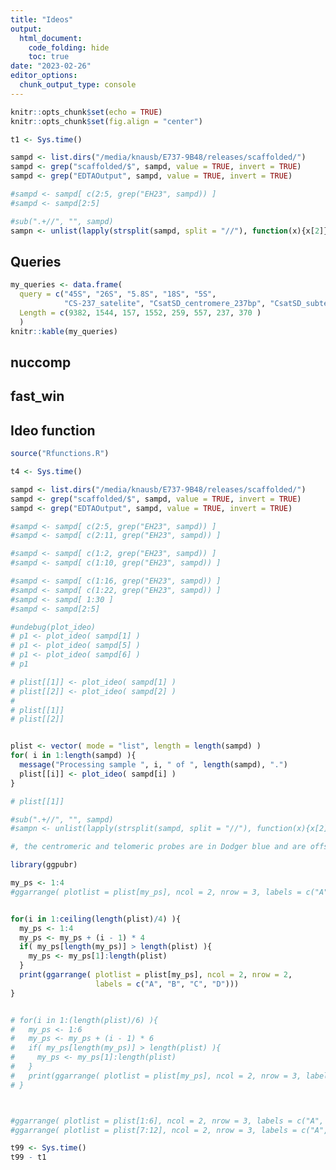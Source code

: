 ```yaml
---
title: "Ideos"
output: 
  html_document:
    code_folding: hide
    toc: true
date: "2023-02-26"
editor_options: 
  chunk_output_type: console
---
```



```r
knitr::opts_chunk$set(echo = TRUE)
knitr::opts_chunk$set(fig.align = "center")
```


```r
t1 <- Sys.time()

sampd <- list.dirs("/media/knausb/E737-9B48/releases/scaffolded/")
sampd <- grep("scaffolded/$", sampd, value = TRUE, invert = TRUE)
sampd <- grep("EDTAOutput", sampd, value = TRUE, invert = TRUE)

#sampd <- sampd[ c(2:5, grep("EH23", sampd)) ]
#sampd <- sampd[2:5]

#sub(".+//", "", sampd)
sampn <- unlist(lapply(strsplit(sampd, split = "//"), function(x){x[2]}))
```


## Queries


```r
my_queries <- data.frame( 
  query = c("45S", "26S", "5.8S", "18S", "5S", 
            "CS-237_satelite", "CsatSD_centromere_237bp", "CsatSD_subtelomere_370bp"),
  Length = c(9382, 1544, 157, 1552, 259, 557, 237, 370 )
  )
knitr::kable(my_queries)

```



## nuccomp
## fast_win
## Ideo function

```r
source("Rfunctions.R")
```





```r
t4 <- Sys.time()

sampd <- list.dirs("/media/knausb/E737-9B48/releases/scaffolded/")
sampd <- grep("scaffolded/$", sampd, value = TRUE, invert = TRUE)
sampd <- grep("EDTAOutput", sampd, value = TRUE, invert = TRUE)

#sampd <- sampd[ c(2:5, grep("EH23", sampd)) ]
#sampd <- sampd[ c(2:11, grep("EH23", sampd)) ]

#sampd <- sampd[ c(1:2, grep("EH23", sampd)) ]
#sampd <- sampd[ c(1:10, grep("EH23", sampd)) ]

#sampd <- sampd[ c(1:16, grep("EH23", sampd)) ]
#sampd <- sampd[ c(1:22, grep("EH23", sampd)) ]
#sampd <- sampd[ 1:30 ]
#sampd <- sampd[2:5]

#undebug(plot_ideo)
# p1 <- plot_ideo( sampd[1] )
# p1 <- plot_ideo( sampd[5] )
# p1 <- plot_ideo( sampd[6] )
# p1

# plist[[1]] <- plot_ideo( sampd[1] )
# plist[[2]] <- plot_ideo( sampd[2] )
# 
# plist[[1]]
# plist[[2]]


plist <- vector( mode = "list", length = length(sampd) )
for( i in 1:length(sampd) ){
  message("Processing sample ", i, " of ", length(sampd), ".")
  plist[[i]] <- plot_ideo( sampd[i] )
}

# plist[[1]]

#sub(".+//", "", sampd)
#sampn <- unlist(lapply(strsplit(sampd, split = "//"), function(x){x[2]}))
```


```r

#, the centromeric and telomeric probes are in Dodger blue and are offset from the center of each chromosome."}

library(ggpubr)

my_ps <- 1:4
#ggarrange( plotlist = plist[my_ps], ncol = 2, nrow = 3, labels = c("A", "B", "C", "D", "E", "F"))


for(i in 1:ceiling(length(plist)/4) ){
  my_ps <- 1:4
  my_ps <- my_ps + (i - 1) * 4
  if( my_ps[length(my_ps)] > length(plist) ){
    my_ps <- my_ps[1]:length(plist)
  }
  print(ggarrange( plotlist = plist[my_ps], ncol = 2, nrow = 2,
                   labels = c("A", "B", "C", "D")))
}


# for(i in 1:(length(plist)/6) ){
#   my_ps <- 1:6
#   my_ps <- my_ps + (i - 1) * 6
#   if( my_ps[length(my_ps)] > length(plist) ){
#     my_ps <- my_ps[1]:length(plist)
#   }
#   print(ggarrange( plotlist = plist[my_ps], ncol = 2, nrow = 3, labels = c("A", "B", "C", "D", "E", "F")))
# }



#ggarrange( plotlist = plist[1:6], ncol = 2, nrow = 3, labels = c("A", "B", "C", "D", "E", "F"))
#ggarrange( plotlist = plist[7:12], ncol = 2, nrow = 3, labels = c("A", "B", "C", "D", "E", "F"))


```

```r
t99 <- Sys.time()
t99 - t1

```

